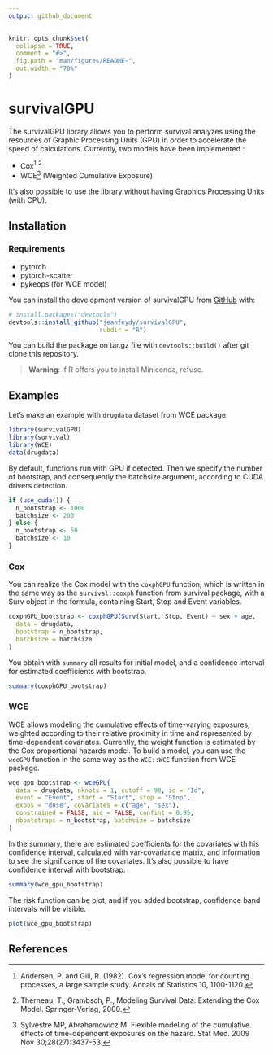 ```yaml
---
output: github_document
---
```


<!-- README.md is generated from README.Rmd. Please edit that file -->

```r
knitr::opts_chunk$set(
  collapse = TRUE,
  comment = "#>",
  fig.path = "man/figures/README-",
  out.width = "70%"
)
```

# survivalGPU

<!-- badges: start -->
<!-- badges: end -->

The survivalGPU library allows you to perform survival analyzes using the resources of Graphic Processing Units (GPU) in order to accelerate the speed of calculations. Currently, two models have been implemented :  

* Cox[^cox1] [^cox2]  
* WCE[^wce] (Weighted Cumulative Exposure)  

It's also possible to use the library without having Graphics Processing Units (with CPU).

## Installation

### Requirements

* pytorch
* pytorch-scatter
* pykeops (for WCE model)


You can install the development version of survivalGPU from [GitHub](https://github.com/) with:

``` r
# install.packages("devtools")
devtools::install_github("jeanfeydy/survivalGPU",
                         subdir = "R")
```

You can build the package on tar.gz file with `devtools::build()` after git clone this repository.

> **Warning**: if R offers you to install Miniconda, refuse.

## Examples

Let's make an example with `drugdata` dataset from WCE package.

```r
library(survivalGPU)
library(survival)
library(WCE)
data(drugdata)
```

By default, functions run with GPU if detected. Then we specify the number of bootstrap, and consequently the batchsize argument, according to CUDA drivers detection.

```r
if (use_cuda()) {
  n_bootstrap <- 1000
  batchsize <- 200
} else {
  n_bootstrap <- 50
  batchsize <- 10
}
```


### Cox

You can realize the Cox model with the `coxphGPU` function, which is written in the same way as the `survival::coxph` function from survival package, with a Surv object in the formula, containing Start, Stop and Event variables.

```r
coxphGPU_bootstrap <- coxphGPU(Surv(Start, Stop, Event) ~ sex + age,
  data = drugdata,
  bootstrap = n_bootstrap,
  batchsize = batchsize
)
```

You obtain with `summary` all results for initial model, and a confidence interval for estimated coefficients with bootstrap. 

```r
summary(coxphGPU_bootstrap)
```


### WCE

WCE allows modeling the cumulative effects of time-varying exposures, weighted according to their relative proximity in time and represented by time-dependent covariates. Currently, the weight function is estimated by the Cox proportional hazards model. To build a model, you can use the `wceGPU` function in the same way as the `WCE::WCE` function from WCE package.

```r
wce_gpu_bootstrap <- wceGPU(
  data = drugdata, nknots = 1, cutoff = 90, id = "Id",
  event = "Event", start = "Start", stop = "Stop",
  expos = "dose", covariates = c("age", "sex"),
  constrained = FALSE, aic = FALSE, confint = 0.95,
  nbootstraps = n_bootstrap, batchsize = batchsize
)
```

In the summary, there are estimated coefficients for the covariates with his confidence interval, calculated with var-covariance matrix, and information to see the significance of the covariates. It's also possible to have confidence interval with bootstrap.

```r
summary(wce_gpu_bootstrap)
```

The risk function can be plot, and if you added bootstrap, confidence band intervals will be visible.

```r
plot(wce_gpu_bootstrap)
```


## References

[^cox1]: Andersen, P. and Gill, R. (1982). Cox's regression model for counting processes, a large sample study. Annals of Statistics 10, 1100-1120.  
[^cox2]: Therneau, T., Grambsch, P., Modeling Survival Data: Extending the Cox Model. Springer-Verlag, 2000.  
[^wce]: Sylvestre MP, Abrahamowicz M. Flexible modeling of the cumulative effects of time-dependent exposures on the hazard. Stat Med. 2009 Nov 30;28(27):3437-53.  
